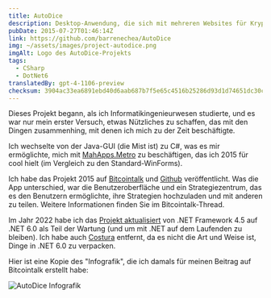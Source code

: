 ```yaml
---
title: AutoDice
description: Desktop-Anwendung, die sich mit mehreren Websites für Kryptowährungswetten im "Würfelspiel" verbindet.
pubDate: 2015-07-27T01:46:14Z
link: https://github.com/barrenechea/AutoDice
img: ~/assets/images/project-autodice.png
imgAlt: Logo des AutoDice-Projekts
tags:
  - CSharp
  - DotNet6
translatedBy: gpt-4-1106-preview
checksum: 3904ac33ea6891ebd40d6aab687b7f5e65c4516b25286d93d1d74651dc30c268
---
```



Dieses Projekt begann, als ich Informatikingenieurwesen studierte, und es war nur mein erster Versuch, etwas Nützliches zu schaffen, das mit den Dingen zusammenhing, mit denen ich mich zu der Zeit beschäftigte.

Ich wechselte von der Java-GUI (die Mist ist) zu C#, was es mir ermöglichte, mich mit [MahApps.Metro](https://mahapps.com/) zu beschäftigen, das ich 2015 für cool hielt (im Vergleich zu den Standard-WinForms).

Ich habe das Projekt 2015 auf [Bitcointalk](https://bitcointalk.org/index.php?topic=1135816.0) und [Github](https://github.com/barrenechea/AutoDice) veröffentlicht. Was die App unterschied, war die Benutzeroberfläche und ein Strategiezentrum, das es den Benutzern ermöglichte, ihre Strategien hochzuladen und mit anderen zu teilen. Weitere Informationen finden Sie im Bitcointalk-Thread.

Im Jahr 2022 habe ich das [Projekt aktualisiert](https://github.com/barrenechea/AutoDice/commit/194cb75cbf924faa50528c8da1b259b2f51213f1) von .NET Framework 4.5 auf .NET 6.0 als Teil der Wartung (und um mit .NET auf dem Laufenden zu bleiben). Ich habe auch [Costura](https://github.com/Fody/Costura) entfernt, da es nicht die Art und Weise ist, Dinge in .NET 6.0 zu verpacken.

Hier ist eine Kopie des "Infografik", die ich damals für meinen Beitrag auf Bitcointalk erstellt habe:

<Image src={FooterImage} alt="AutoDice Infografik" width={800} format="webp" />

